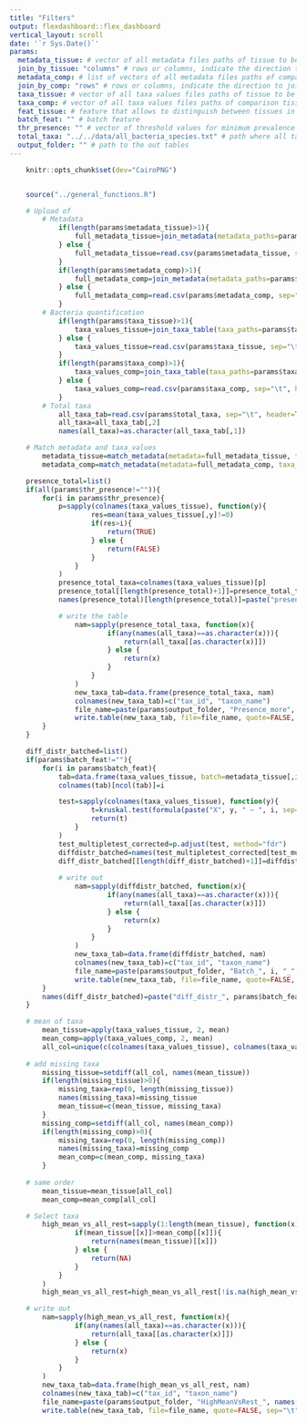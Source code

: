 ```yaml
---
title: "Filters"
output: flexdashboard::flex_dashboard
vertical_layout: scroll
date: '`r Sys.Date()`'
params:
  metadata_tissue: # vector of all metadata files paths of tissue to be analysed
  join_by_tissue: "columns" # rows or columns, indicate the direction to join metadatas
  metadata_comp: # list of vectors of all metadata files paths of comparison tissues
  join_by_comp: "rows" # rows or columns, indicate the direction to join metadatas
  taxa_tissue: # vector of all taxa values files paths of tissue to be analysed
  taxa_comp: # vector of all taxa values files paths of comparison tissues
  feat_tissue: # feature that allows to distinguish between tissues in comparison group
  batch_feat: "" # batch feature
  thr_presence: "" # vector of threshold values for minimum prevalence
  total_taxa: "../../data/all_bacteria_species.txt" # path where all taxa are listed
  output_folder: "" # path to the out tables
---
```


```r
	knitr::opts_chunk$set(dev="CairoPNG")
```

```r

```

```r
	source("../general_functions.R")
```	

```r
	# Upload of
		# Metadata
			if(length(params$metadata_tissue)>1){
				full_metadata_tissue=join_metadata(metadata_paths=params$metadata_tissue, join_by=params$join_by_tissue, matching1="file_id", matching2="file_id")
			} else {
				full_metadata_tissue=read.csv(params$metadata_tissue, sep="\t", header=TRUE, check.names=FALSE, stringsAsFactors=FALSE)
			}
			if(length(params$metadata_comp)>1){
				full_metadata_comp=join_metadata(metadata_paths=params$metadata_comp, join_by=params$join_by_comp, matching1="file_id", matching2="file_id")
			} else {
				full_metadata_comp=read.csv(params$metadata_comp, sep="\t", header=TRUE, check.names=FALSE, stringsAsFactors=FALSE)
			}	
		# Bacteria quantification
			if(length(params$taxa_tissue)>1){
				taxa_values_tissue=join_taxa_table(taxa_paths=params$taxa_tissue)
			} else {
				taxa_values_tissue=read.csv(params$taxa_tissue, sep="\t", header=TRUE, check.names=FALSE, stringsAsFactors=FALSE)
			}
			if(length(params$taxa_comp)>1){
				taxa_values_comp=join_taxa_table(taxa_paths=params$taxa_comp)
			} else {
				taxa_values_comp=read.csv(params$taxa_comp, sep="\t", header=TRUE, check.names=FALSE, stringsAsFactors=FALSE)
			}
		# Total taxa
			all_taxa_tab=read.csv(params$total_taxa, sep="\t", header=TRUE, check.names=FALSE, stringsAsFactors=FALSE)		
			all_taxa=all_taxa_tab[,2]
			names(all_taxa)=as.character(all_taxa_tab[,1])
```

```r
	# Match metadata and taxa_values
		metadata_tissue=match_metadata(metadata=full_metadata_tissue, taxa_values=taxa_values_tissue, colname_metadata="file_id")
		metadata_comp=match_metadata(metadata=full_metadata_comp, taxa_values=taxa_values_comp, colname_metadata="file_id")
```

```r
	presence_total=list()
	if(all(params$thr_presence!="")){
		for(i in params$thr_presence){
			p=sapply(colnames(taxa_values_tissue), function(y){
					res=mean(taxa_values_tissue[,y]!=0)
					if(res>i){
						return(TRUE)
					} else {
						return(FALSE)
					}
				}
			)
			presence_total_taxa=colnames(taxa_values_tissue)[p]
			presence_total[[length(presence_total)+1]]=presence_total_taxa
			names(presence_total)[length(presence_total)]=paste("presence_more", i, "samples", sep='')

			# write the table
				nam=sapply(presence_total_taxa, function(x){
						if(any(names(all_taxa)==as.character(x))){
							return(all_taxa[[as.character(x)]])
						} else {
							return(x)
						}
					}
				)
				new_taxa_tab=data.frame(presence_total_taxa, nam)
				colnames(new_taxa_tab)=c("tax_id", "taxon_name")
				file_name=paste(params$output_folder, "Presence_more", i, "samples_", names(params$taxa_tissue)[1], ".txt", sep='')
				write.table(new_taxa_tab, file=file_name, quote=FALSE, sep="\t", row.names=FALSE, col.names=TRUE)
		}
	}
```	

```r
	diff_distr_batched=list()
	if(params$batch_feat!=""){
		for(i in params$batch_feat){
			tab=data.frame(taxa_values_tissue, batch=metadata_tissue[,i])
			colnames(tab)[ncol(tab)]=i

			test=sapply(colnames(taxa_values_tissue), function(y){
					t=kruskal.test(formula(paste("X", y, " ~ ", i, sep='')), data = tab)$p.value
					return(t)
				}
			)
			test_multipletest_corrected=p.adjust(test, method="fdr")
			diffdistr_batched=names(test_multipletest_corrected[test_multipletest_corrected<0.1])
			diff_distr_batched[[length(diff_distr_batched)+1]]=diffdistr_batched
			
			# write out
				nam=sapply(diffdistr_batched, function(x){
						if(any(names(all_taxa)==as.character(x))){
							return(all_taxa[[as.character(x)]])
						} else {
							return(x)
						}
					}
				)
				new_taxa_tab=data.frame(diffdistr_batched, nam)
				colnames(new_taxa_tab)=c("tax_id", "taxon_name")
				file_name=paste(params$output_folder, "Batch_", i, "_", names(params$taxa_tissue)[1], ".txt", sep='')
				write.table(new_taxa_tab, file=file_name, quote=FALSE, sep="\t", row.names=FALSE, col.names=TRUE)
		}
		names(diff_distr_batched)=paste("diff_distr_", params$batch_feat, sep='')
	}
```	

```r
	# mean of taxa
		mean_tissue=apply(taxa_values_tissue, 2, mean)
		mean_comp=apply(taxa_values_comp, 2, mean)
		all_col=unique(c(colnames(taxa_values_tissue), colnames(taxa_values_comp)))
		
	# add missing taxa
		missing_tissue=setdiff(all_col, names(mean_tissue))
		if(length(missing_tissue)>0){
			missing_taxa=rep(0, length(missing_tissue))
			names(missing_taxa)=missing_tissue
			mean_tissue=c(mean_tissue, missing_taxa)
		}
		missing_comp=setdiff(all_col, names(mean_comp))
		if(length(missing_comp)>0){
			missing_taxa=rep(0, length(missing_comp))
			names(missing_taxa)=missing_comp
			mean_comp=c(mean_comp, missing_taxa)
		}
		
	# same order
		mean_tissue=mean_tissue[all_col]
		mean_comp=mean_comp[all_col]

	# Select taxa
		high_mean_vs_all_rest=sapply(1:length(mean_tissue), function(x){
				if(mean_tissue[[x]]>mean_comp[[x]]){
					return(names(mean_tissue)[[x]])
				} else {
					return(NA)
				}
			}
		)
		high_mean_vs_all_rest=high_mean_vs_all_rest[!is.na(high_mean_vs_all_rest)]

	# write out
		nam=sapply(high_mean_vs_all_rest, function(x){
				if(any(names(all_taxa)==as.character(x))){
					return(all_taxa[[as.character(x)]])
				} else {
					return(x)
				}
			}
		)
		new_taxa_tab=data.frame(high_mean_vs_all_rest, nam)
		colnames(new_taxa_tab)=c("tax_id", "taxon_name")
		file_name=paste(params$output_folder, "HighMeanVsRest_", names(params$taxa_tissue)[1], "_vs_", paste(names(params$taxa_comp), collapse="_"), ".txt", sep='')
		write.table(new_taxa_tab, file=file_name, quote=FALSE, sep="\t", row.names=FALSE, col.names=TRUE)
```
